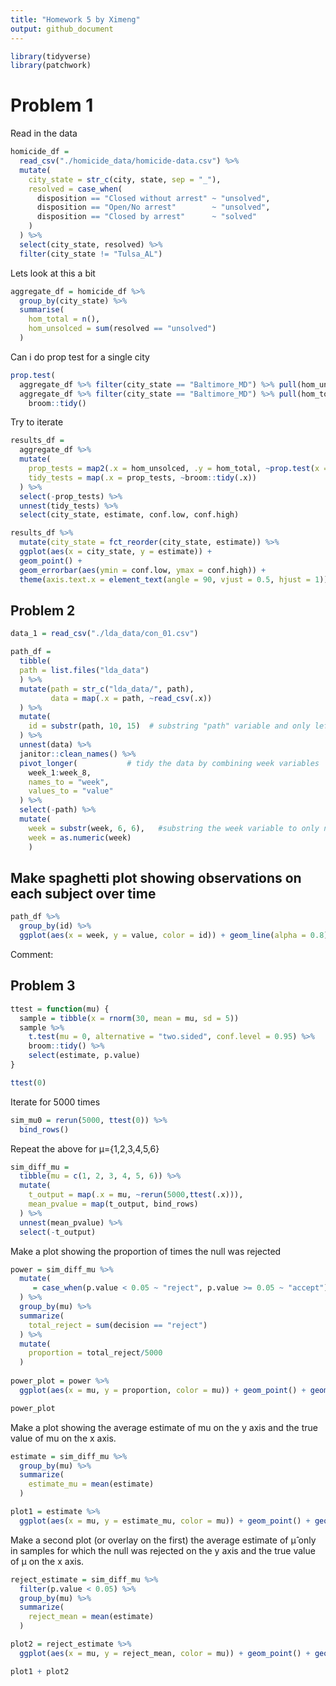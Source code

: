 ```yaml
---
title: "Homework 5 by Ximeng"
output: github_document
---
```


```r
library(tidyverse)
library(patchwork)
```

# Problem 1

Read in the data

```r
homicide_df = 
  read_csv("./homicide_data/homicide-data.csv") %>%
  mutate(
    city_state = str_c(city, state, sep = "_"),
    resolved = case_when(
      disposition == "Closed without arrest" ~ "unsolved",
      disposition == "Open/No arrest"        ~ "unsolved",
      disposition == "Closed by arrest"      ~ "solved"
    )
  ) %>%
  select(city_state, resolved) %>%
  filter(city_state != "Tulsa_AL")
```

Lets look at this a bit
```r
aggregate_df = homicide_df %>%
  group_by(city_state) %>%
  summarise(
    hom_total = n(),
    hom_unsolced = sum(resolved == "unsolved")
  )
```

Can i do prop test for a single city
```r
prop.test(
  aggregate_df %>% filter(city_state == "Baltimore_MD") %>% pull(hom_unsolced),
  aggregate_df %>% filter(city_state == "Baltimore_MD") %>% pull(hom_total)) %>%
    broom::tidy()
```

Try to iterate
```r
results_df = 
  aggregate_df %>%
  mutate(
    prop_tests = map2(.x = hom_unsolced, .y = hom_total, ~prop.test(x = .x, n = .y)),
    tidy_tests = map(.x = prop_tests, ~broom::tidy(.x))
  ) %>%
  select(-prop_tests) %>%
  unnest(tidy_tests) %>%
  select(city_state, estimate, conf.low, conf.high)
```

```r
results_df %>%
  mutate(city_state = fct_reorder(city_state, estimate)) %>%
  ggplot(aes(x = city_state, y = estimate)) +
  geom_point() +
  geom_errorbar(aes(ymin = conf.low, ymax = conf.high)) +
  theme(axis.text.x = element_text(angle = 90, vjust = 0.5, hjust = 1))
```

## Problem 2

```r
data_1 = read_csv("./lda_data/con_01.csv")
```

```r
path_df = 
  tibble(
  path = list.files("lda_data")
  ) %>%
  mutate(path = str_c("lda_data/", path),
         data = map(.x = path, ~read_csv(.x))
  ) %>%
  mutate(
    id = substr(path, 10, 15)  # substring "path" variable and only left with arm and subject id
  ) %>%
  unnest(data) %>%
  janitor::clean_names() %>%
  pivot_longer(           # tidy the data by combining week variables
    week_1:week_8,
    names_to = "week",
    values_to = "value"
  ) %>%
  select(-path) %>%
  mutate(
    week = substr(week, 6, 6),   #substring the week variable to only numbers and convert to numeric type
    week = as.numeric(week)
    )
```

## Make spaghetti plot showing observations on each subject over time
```r
path_df %>%
  group_by(id) %>%
  ggplot(aes(x = week, y = value, color = id)) + geom_line(alpha = 0.8) + labs(title = "Observation on Each Subject Over Time") + theme_gray() 
```
Comment:  

## Problem 3
```r
ttest = function(mu) {
  sample = tibble(x = rnorm(30, mean = mu, sd = 5))
  sample %>%
    t.test(mu = 0, alternative = "two.sided", conf.level = 0.95) %>%
    broom::tidy() %>%
    select(estimate, p.value)
}

ttest(0)
```

Iterate for 5000 times
```r
sim_mu0 = rerun(5000, ttest(0)) %>%
  bind_rows()
```

Repeat the above for μ={1,2,3,4,5,6}
```r
sim_diff_mu = 
  tibble(mu = c(1, 2, 3, 4, 5, 6)) %>%
  mutate(
    t_output = map(.x = mu, ~rerun(5000,ttest(.x))),
    mean_pvalue = map(t_output, bind_rows)
  ) %>%
  unnest(mean_pvalue) %>%
  select(-t_output)
```

Make a plot showing the proportion of times the null was rejected 
```r
power = sim_diff_mu %>%
  mutate(
     = case_when(p.value < 0.05 ~ "reject", p.value >= 0.05 ~ "accept")
  ) %>%
  group_by(mu) %>%
  summarize(
    total_reject = sum(decision == "reject")
  ) %>%
  mutate(
    proportion = total_reject/5000
  )
  
power_plot = power %>%
  ggplot(aes(x = mu, y = proportion, color = mu)) + geom_point() + geom_smooth()

power_plot
```

Make a plot showing the average estimate of mu on the y axis and the true value of mu on the x axis.
```r
estimate = sim_diff_mu %>%
  group_by(mu) %>%
  summarize(
    estimate_mu = mean(estimate)
  )

plot1 = estimate %>%
  ggplot(aes(x = mu, y = estimate_mu, color = mu)) + geom_point() + geom_smooth() + labs(x = "true mean", y = "estimated mean based on 5000 sample mean")
```

Make a second plot (or overlay on the first) the average estimate of μ̂ only in samples for which the null was rejected on the y axis and the true value of μ on the x axis.
```r
reject_estimate = sim_diff_mu %>%
  filter(p.value < 0.05) %>%
  group_by(mu) %>%
  summarize(
    reject_mean = mean(estimate)
  )

plot2 = reject_estimate %>%
  ggplot(aes(x = mu, y = reject_mean, color = mu)) + geom_point() + geom_smooth() + labs(x = "true mean", y = "estimated mean when H0 is rejected")

plot1 + plot2
```

